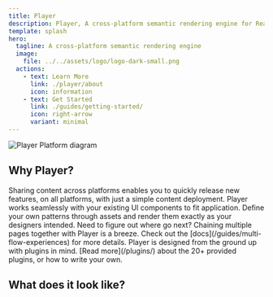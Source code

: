 ```yaml
---
title: Player
description: Player, A cross-platform semantic rendering engine for React, iOS, and JVM/Android
template: splash
hero:
  tagline: A cross-platform semantic rendering engine
  image:
    file: ../../assets/logo/logo-dark-small.png
  actions:
    - text: Learn More
      link: ./player/about
      icon: information
    - text: Get Started
      link: ./guides/getting-started/
      icon: right-arrow
      variant: minimal
---
```



<Image
  darkModeInvert
  alt="Player Platform diagram"
  src={playerPlatformDiagram}
/>

## Why Player?

<CardGrid>
  <Card title="Write once, render everywhere" icon="pen">
    Sharing content across platforms enables you to quickly release new
    features, on all platforms, with just a simple content deployment.
  </Card>
  <Card title="Bring your own design system" icon="puzzle">
    Player works seamlessly with your existing UI components to fit application.
    Define your own patterns through assets and render them exactly as your
    designers intended.
  </Card>
  <Card title="Server Driven Navigation" icon="random">
    Need to figure out where go next? Chaining multiple pages together with
    Player is a breeze. Check out the [docs](/guides/multi-flow-experiences) for
    more details.
  </Card>
  <Card title="Plugin Ready" icon="setting">
    Player is designed from the ground up with plugins in mind. [Read
    more](/plugins/) about the 20+ provided plugins, or how to write your own.
  </Card>
</CardGrid>

## What does it look like?

<PlayerPreview />
